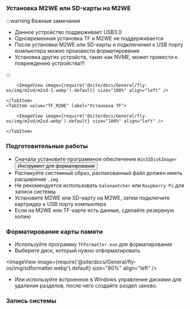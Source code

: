 
### Установка M2WE или SD-карты на M2WE

:::warning Важные замечания

* Данное устройство поддерживает USB3.0
* Одновременная установка TF и M2WE не поддерживается
* После установки M2WE или SD-карты и подключения к USB порту компьютера можно произвести форматирование
* Установка других устройств, таких как NVME, может привести к повреждению устройства!!!

:::

<Tabs>
    <TabItem value="M2" label="Установка M2WE" default>
        
        <ImageView image={require('@site/docs/General/fly-os/img/m2sd/m2sd-1.webp').default} size="100%" align="left" />

    </TabItem>
    <TabItem value="TF_M2WE" label="Установка TF">
        
        <ImageView image={require('@site/docs/General/fly-os/img/m2sd/m2sd.webp').default} size="100%" align="left" />

    </TabItem>
</Tabs>

### Подготовительные работы

* Сначала установите программное обеспечение `Win32DiskImager` 
<Button variant="contained" disableElevation component="a" rel="noopener" href="https://mellow.klipper.cn/docs/ResDownload/auxiliary_software/">Инструмент для форматирования</Button>
* Распакуйте системный образ, распакованный файл должен иметь расширение `.img`
* Не рекомендуется использовать `balenaetcher` или `Raspberry Pi` для записи системы
* Установите M2WE или SD-карту на M2WE, затем подключите картридер к USB порту компьютера
* Если на M2WE или TF-карте есть данные, сделайте резервную копию

### Форматирование карты памяти

* Используйте программу `TFFormatter.exe` для форматирования
* Выберите диск, который нужно отформатировать

<ImageView image={require('@site/docs/General/fly-os/img/sdformatter.webp').default} size="80%" align="left" />

* Или используйте встроенное в Windows управление дисками для удаления разделов, после чего создайте раздел заново.

### Запись системы

<WIN32 />

